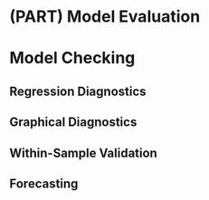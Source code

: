 # (PART) Model Evaluation {-}

# Model Checking {-}

## Regression Diagnostics {-}

## Graphical Diagnostics {-}

## Within-Sample Validation {-}

## Forecasting {-}